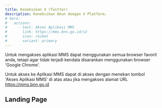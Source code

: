 ```yaml
---
title: Koneksikan X (Twitter)
description: Koneksikan Akun dengan X Platform.
# hero:
#   actions:
#     - text: Akses Aplikasi MMS
#       link: https://mms.bnn.go.id/v2
#       icon: rocket
#       variant: primary
---
```



Untuk mengakses aplikasi MMS dapat menggunakan semua browser favorit anda, tetapi agar tidak terjadi kendala disarankan menggunakan browser 'Google Chrome'.

Untuk akses ke Aplikasi MMS dapat di akses dengan menekan tombol 'Akses Aplikasi MMS' di atas atau jika mengakses alamat URL https://mms.bnn.go.id

## Landing Page

<ImageComponent />

